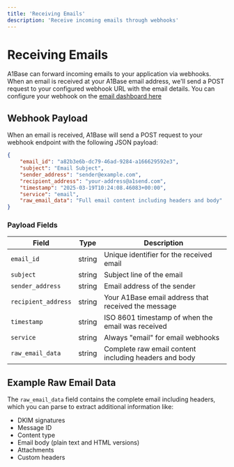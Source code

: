 ```yaml
---
title: 'Receiving Emails'
description: 'Receive incoming emails through webhooks'
---
```


# Receiving Emails

A1Base can forward incoming emails to your application via webhooks. When an email is received at your A1Base email address, we'll send a POST request to your configured webhook URL with the email details.
You can configure your webhook on the [email dashboard here](https://www.a1base.com/dashboard/email-addresses)

## Webhook Payload

When an email is received, A1Base will send a POST request to your webhook endpoint with the following JSON payload:

```json
{
    "email_id": "a82b3e6b-dc79-46ad-9284-a166629592e3",
    "subject": "Email Subject",
    "sender_address": "sender@example.com",
    "recipient_address": "your-address@a1send.com",
    "timestamp": "2025-03-19T10:24:08.46083+00:00",
    "service": "email",
    "raw_email_data": "Full email content including headers and body"
}
```

### Payload Fields

| Field | Type | Description |
|-------|------|-------------|
| `email_id` | string | Unique identifier for the received email |
| `subject` | string | Subject line of the email |
| `sender_address` | string | Email address of the sender |
| `recipient_address` | string | Your A1Base email address that received the message |
| `timestamp` | string | ISO 8601 timestamp of when the email was received |
| `service` | string | Always "email" for email webhooks |
| `raw_email_data` | string | Complete raw email content including headers and body |

## Example Raw Email Data

The `raw_email_data` field contains the complete email including headers, which you can parse to extract additional information like:

- DKIM signatures
- Message ID
- Content type
- Email body (plain text and HTML versions)
- Attachments
- Custom headers 